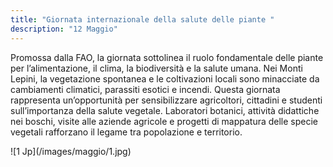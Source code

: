 ```yaml
---
title: "Giornata internazionale della salute delle piante "
description: "12 Maggio"
---
```


Promossa dalla FAO, la giornata sottolinea il ruolo fondamentale delle piante per l’alimentazione, il clima, la biodiversità e la salute umana. Nei Monti Lepini, la vegetazione spontanea e le coltivazioni locali sono minacciate da cambiamenti climatici, parassiti esotici e incendi. Questa giornata rappresenta un’opportunità per sensibilizzare agricoltori, cittadini e studenti sull’importanza della salute vegetale. Laboratori botanici, attività didattiche nei boschi, visite alle aziende agricole e progetti di mappatura delle specie vegetali rafforzano il legame tra popolazione e territorio.
<Frame>
  ![1 Jp](/images/maggio/1.jpg)
</Frame>
